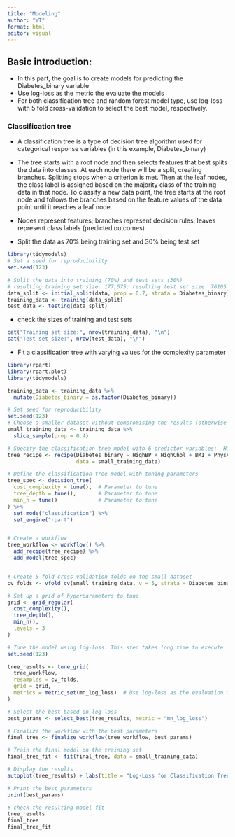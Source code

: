 ```yaml
---
title: "Modeling"
author: "WT"
format: html
editor: visual
---
```


## Basic introduction:

-   In this part, the goal is to create models for predicting the Diabetes_binary variable
-   Use log-loss as the metric the evaluate the models
-   For both classification tree and random forest model type, use log-loss with 5 fold cross-validation to select the best model, respectively.

### Classification tree

-   A classification tree is a type of decision tree algorithm used for categorical response variables (in this example, Diabetes_binary)

-   The tree starts with a root node and then selects features that best splits the data into classes. At each node there will be a split, creating branches. Splitting stops when a criterion is met. Then at the leaf nodes, the class label is assigned based on the majority class of the training data in that node. To classify a new data point, the tree starts at the root node and follows the branches based on the feature values of the data point until it reaches a leaf node.

-   Nodes represent features; branches represent decision rules; leaves represent class labels (predicted outcomes)

-   Split the data as 70% being training set and 30% being test set

```r
library(tidymodels)
# Set a seed for reproducibility
set.seed(123)

# Split the data into training (70%) and test sets (30%)
# resulting training set size: 177,575; resulting test set size: 76105
data_split <- initial_split(data, prop = 0.7, strata = Diabetes_binary)
training_data <- training(data_split)
test_data <- testing(data_split)

```

-   check the sizes of training and test sets

```r
cat("Training set size:", nrow(training_data), "\n")
cat("Test set size:", nrow(test_data), "\n")

```

-   Fit a classification tree with varying values for the complexity parameter

```r
library(rpart)
library(rpart.plot)
library(tidymodels)

training_data <- training_data %>%
  mutate(Diabetes_binary = as.factor(Diabetes_binary))

# Set seed for reproducibility
set.seed(123)
# Choose a smaller dataset without compromising the results (otherwise the execution time is too long)
small_training_data <- training_data %>%
  slice_sample(prop = 0.4)

# Specify the classification tree model with 6 predictor variables:  HighBP + HighChol + BMI + PhysActivity + HeartDiseaseorAttack + Age
tree_recipe <- recipe(Diabetes_binary ~ HighBP + HighChol + BMI + PhysActivity + HeartDiseaseorAttack + Age, 
                      data = small_training_data)

# Define the classification tree model with tuning parameters
tree_spec <- decision_tree(
  cost_complexity = tune(),  # Parameter to tune
  tree_depth = tune(),       # Parameter to tune
  min_n = tune()             # Parameter to tune
) %>%
  set_mode("classification") %>%
  set_engine("rpart")


# Create a workflow
tree_workflow <- workflow() %>%
  add_recipe(tree_recipe) %>%
  add_model(tree_spec)


# Create 5-fold cross-validation folds on the small dataset
cv_folds <- vfold_cv(small_training_data, v = 5, strata = Diabetes_binary)

# Set up a grid of hyperparameters to tune
grid <- grid_regular(
  cost_complexity(),
  tree_depth(),
  min_n(),
  levels = 3
)

# Tune the model using log-loss. This step takes long time to execute
set.seed(123)

tree_results <- tune_grid(
  tree_workflow,
  resamples = cv_folds,
  grid = grid,
  metrics = metric_set(mn_log_loss)  # Use log-loss as the evaluation metric
)

# Select the best based on log-loss
best_params <- select_best(tree_results, metric = "mn_log_loss")

# Finalize the workflow with the best parameters
final_tree <- finalize_workflow(tree_workflow, best_params)

# Train the final model on the training set
final_tree_fit <- fit(final_tree, data = small_training_data)

# Display the results
autoplot(tree_results) + labs(title = "Log-Loss for Classification Tree")

# Print the best parameters
print(best_params)

```

```r
# check the resulting model fit
tree_results
final_tree
final_tree_fit
```




```r



```

```r



```

```r



```

```r



```
